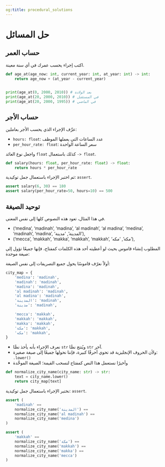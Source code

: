 ```yaml
---
og:title: procedural_solutions
---
```


# حل المسائل {.unnumbered}

## حساب العمر

اكتب إجراء يحسب عمرك في أي سنة معينة.

```python
def age_at(age_now: int, current_year: int, at_year: int) -> int:
    return age_now + (at_year - current_year)
    

print(age_at(0, 2000, 2010)) # بعد الولادة
print(age_at(20, 2000, 2010)) # في المستقبل
print(age_at(20, 2000, 1995)) # في الماضي
```

## حساب الأجر

عرِّف الإجراء الذي يحسب الأجر بعاملين:

- `hours: float`: عدد الساعات التي يعملها الموظف
- `per_hour_rate: float`: سعر الساعة الواحدة

واجعل نوع العائد `float` كذلك باستعمال `-> float`.

```python
def salary(hours: float, per_hour_rate: float) -> float:
    return hours * per_hour_rate
```

ثم اختبر الإجراء باستعمال جمل توكيدية: `assert`.

```python
assert salary(6, 30) == 180
assert salary(per_hour_rate=50, hours=10) == 500
```


## توحيد الصيغة

في هذا المثال، تعود هذه النصوص كلها إلى نفس المعنى.

- ('medina', 'madinah', 'madina', 'al madinah', 'al madina', 'medina', 'madinah', 'madina', 'المدينة', 'مدينة'),
- ('mecca', 'makkah', 'makka', 'makkah', 'makkah', 'مكة', 'مكه'),

المطلوب إنشاء قاموس بحيث لو أعطيته أحد هذه الكلمات كمفتاح، فإنها جميعًا تؤول إلى صيغة موحدة:

أولاً نعرّف قاموسًا يحول جميع التصريفات إلى نفس الصيغة:

```python
city_map = {
    'medina': 'madinah',
    'madinah': 'madinah',
    'madina': 'madinah',
    'al madinah': 'madinah', 
    'al madina': 'madinah',
    'المدينة': 'madinah',
    'مدينة': 'madinah',

    'mecca': 'makkah',
    'makkah': 'makkah',
    'makka': 'makkah',
    'مكة': 'makkah',
    'مكه': 'makkah',
}
```

- نعرف الإجراء بأنه يأخذ نصًّا `str` ويُنتج نصًّا `str` آخر.
- ولأن الحروف الإنجليزية قد تحوي أحرفًا كبيرة، فإننا نحولها جميعًا إلى صيغة صغيرة: `.lower()`
- وأخيرًا نستعمل هذا النص كمفتاح لنسحب القيمة؛ الصيغة الموحَّدة

```python

def normalize_city_name(city_name: str) -> str:
    text = city_name.lower()
    return city_map[text]
```

نختبر الإجراء باستعمال جمل توكيدية: `assert`.

```python
assert (
    'madinah' ==
    normalize_city_name('المدينة') ==
    normalize_city_name('al madinah') ==
    normalize_city_name('medina')
)

assert (
    'makkah' ==
    normalize_city_name('مكة') ==
    normalize_city_name('makkah') ==
    normalize_city_name('makka') ==
    normalize_city_name('mecca')
)
```
